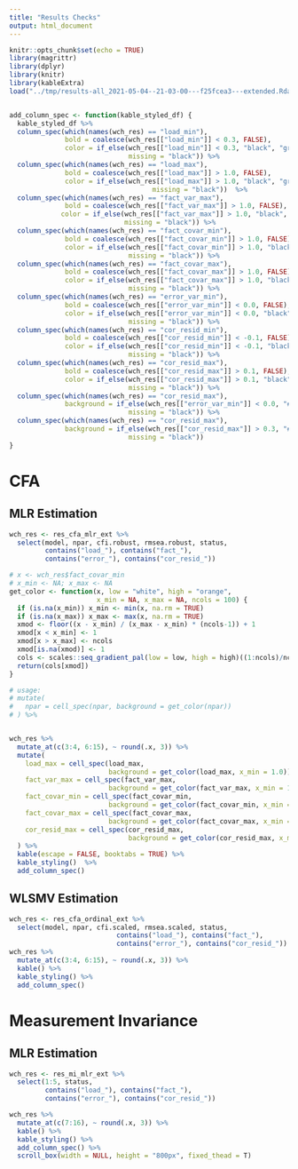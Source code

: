 ```yaml
---
title: "Results Checks"
output: html_document
---
```


```r
knitr::opts_chunk$set(echo = TRUE)
library(magrittr)
library(dplyr)
library(knitr)
library(kableExtra)
load("../tmp/results-all_2021-05-04--21-03-00---f25fcea3---extended.Rdata")


add_column_spec <- function(kable_styled_df) {
  kable_styled_df %>%
  column_spec(which(names(wch_res) == "load_min"),
              bold = coalesce(wch_res[["load_min"]] < 0.3, FALSE),
              color = if_else(wch_res[["load_min"]] < 0.3, "black", "gray",
                              missing = "black")) %>%
  column_spec(which(names(wch_res) == "load_max"),
              bold = coalesce(wch_res[["load_max"]] > 1.0, FALSE),
              color = if_else(wch_res[["load_max"]] > 1.0, "black", "gray",
                                    missing = "black"))  %>%
  column_spec(which(names(wch_res) == "fact_var_max"),
              bold = coalesce(wch_res[["fact_var_max"]] > 1.0, FALSE),
             color = if_else(wch_res[["fact_var_max"]] > 1.0, "black", "gray",
                             missing = "black")) %>%
  column_spec(which(names(wch_res) == "fact_covar_min"),
              bold = coalesce(wch_res[["fact_covar_min"]] > 1.0, FALSE),
              color = if_else(wch_res[["fact_covar_min"]] > 1.0, "black", "gray",
                              missing = "black")) %>%
  column_spec(which(names(wch_res) == "fact_covar_max"),
              bold = coalesce(wch_res[["fact_covar_max"]] > 1.0, FALSE),
              color = if_else(wch_res[["fact_covar_max"]] > 1.0, "black", "gray",
                              missing = "black")) %>%
  column_spec(which(names(wch_res) == "error_var_min"),
              bold = coalesce(wch_res[["error_var_min"]] < 0.0, FALSE),
              color = if_else(wch_res[["error_var_min"]] < 0.0, "black", "gray",
                              missing = "black")) %>%
  column_spec(which(names(wch_res) == "cor_resid_min"),
              bold = coalesce(wch_res[["cor_resid_min"]] < -0.1, FALSE),
              color = if_else(wch_res[["cor_resid_min"]] < -0.1, "black", "gray",
                              missing = "black")) %>%
  column_spec(which(names(wch_res) == "cor_resid_max"),
              bold = coalesce(wch_res[["cor_resid_max"]] > 0.1, FALSE),
              color = if_else(wch_res[["cor_resid_max"]] > 0.1, "black", "gray",
                              missing = "black")) %>%
  column_spec(which(names(wch_res) == "cor_resid_max"),
              background = if_else(wch_res[["error_var_min"]] < 0.0, "#DDDDDD", "white",
                              missing = "black")) %>%
  column_spec(which(names(wch_res) == "cor_resid_max"),
              background = if_else(wch_res[["cor_resid_max"]] > 0.3, "#DDDDDD", "white",
                              missing = "black"))
}

```


# CFA

## MLR Estimation

```r
wch_res <- res_cfa_mlr_ext %>% 
  select(model, npar, cfi.robust, rmsea.robust, status, 
         contains("load_"), contains("fact_"),
         contains("error_"), contains("cor_resid_"))

# x <- wch_res$fact_covar_min
# x_min <- NA; x_max <- NA
get_color <- function(x, low = "white", high = "orange", 
                      x_min = NA, x_max = NA, ncols = 100) {
  if (is.na(x_min)) x_min <- min(x, na.rm = TRUE)
  if (is.na(x_max)) x_max <- max(x, na.rm = TRUE)
  xmod <- floor((x - x_min) / (x_max - x_min) * (ncols-1)) + 1
  xmod[x < x_min] <- 1
  xmod[x > x_max] <- ncols
  xmod[is.na(xmod)] <- 1
  cols <- scales::seq_gradient_pal(low = low, high = high)((1:ncols)/ncols)
  return(cols[xmod])
}

# usage:
# mutate(
#   npar = cell_spec(npar, background = get_color(npar))
# ) %>%


wch_res %>%
  mutate_at(c(3:4, 6:15), ~ round(.x, 3)) %>%
  mutate(
    load_max = cell_spec(load_max,
                         background = get_color(load_max, x_min = 1.0)),
    fact_var_max = cell_spec(fact_var_max,
                         background = get_color(fact_var_max, x_min = 1.0)),
    fact_covar_min = cell_spec(fact_covar_min,
                         background = get_color(fact_covar_min, x_min = 1.0)),
    fact_covar_max = cell_spec(fact_covar_max,
                         background = get_color(fact_covar_max, x_min = 1.0)),
    cor_resid_max = cell_spec(cor_resid_max, 
                              background = get_color(cor_resid_max, x_min = .1))
  ) %>%
  kable(escape = FALSE, booktabs = TRUE) %>%
  kable_styling()  %>%
  add_column_spec()


```

## WLSMV Estimation

```r
wch_res <- res_cfa_ordinal_ext %>% 
  select(model, npar, cfi.scaled, rmsea.scaled, status, 
                           contains("load_"), contains("fact_"),
                           contains("error_"), contains("cor_resid_"))
wch_res %>%
  mutate_at(c(3:4, 6:15), ~ round(.x, 3)) %>%
  kable() %>%
  kable_styling() %>%
  add_column_spec()

```


# Measurement Invariance

## MLR Estimation

```r
wch_res <- res_mi_mlr_ext %>% 
  select(1:5, status, 
         contains("load_"), contains("fact_"),
         contains("error_"), contains("cor_resid_"))

wch_res %>%
  mutate_at(c(7:16), ~ round(.x, 3)) %>%
  kable() %>%
  kable_styling() %>%
  add_column_spec() %>%
  scroll_box(width = NULL, height = "800px", fixed_thead = T)



```


